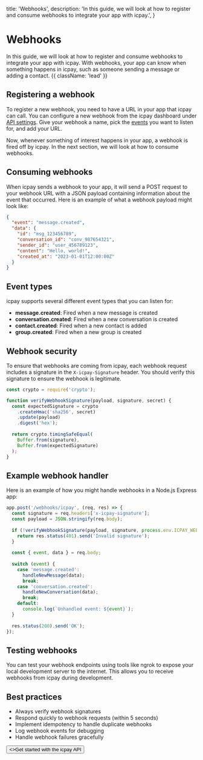   title: 'Webhooks',
  description:
    'In this guide, we will look at how to register and consume webhooks to integrate your app with icpay.',
}

# Webhooks

In this guide, we will look at how to register and consume webhooks to integrate your app with icpay. With webhooks, your app can know when something happens in icpay, such as someone sending a message or adding a contact. {{ className: 'lead' }}

## Registering a webhook

To register a new webhook, you need to have a URL in your app that icpay can call. You can configure a new webhook from the icpay dashboard under [API settings](#). Give your webhook a name, pick the [events](#event-types) you want to listen for, and add your URL.

Now, whenever something of interest happens in your app, a webhook is fired off by icpay. In the next section, we will look at how to consume webhooks.

## Consuming webhooks

When icpay sends a webhook to your app, it will send a POST request to your webhook URL with a JSON payload containing information about the event that occurred. Here is an example of what a webhook payload might look like:

```json
{
  "event": "message.created",
  "data": {
    "id": "msg_123456789",
    "conversation_id": "conv_987654321",
    "sender_id": "user_456789123",
    "content": "Hello, world!",
    "created_at": "2023-01-01T12:00:00Z"
  }
}
```

## Event types

icpay supports several different event types that you can listen for:

- **message.created**: Fired when a new message is created
- **conversation.created**: Fired when a new conversation is created
- **contact.created**: Fired when a new contact is added
- **group.created**: Fired when a new group is created

## Webhook security

To ensure that webhooks are coming from icpay, each webhook request includes a signature in the `X-icpay-Signature` header. You should verify this signature to ensure the webhook is legitimate.

```javascript
const crypto = require('crypto');

function verifyWebhookSignature(payload, signature, secret) {
  const expectedSignature = crypto
    .createHmac('sha256', secret)
    .update(payload)
    .digest('hex');
  
  return crypto.timingSafeEqual(
    Buffer.from(signature),
    Buffer.from(expectedSignature)
  );
}
```

## Example webhook handler

Here is an example of how you might handle webhooks in a Node.js Express app:

```javascript
app.post('/webhooks/icpay', (req, res) => {
  const signature = req.headers['x-icpay-signature'];
  const payload = JSON.stringify(req.body);
  
  if (!verifyWebhookSignature(payload, signature, process.env.ICPAY_WEBHOOK_SECRET)) {
    return res.status(401).send('Invalid signature');
  }
  
  const { event, data } = req.body;
  
  switch (event) {
    case 'message.created':
      handleNewMessage(data);
      break;
    case 'conversation.created':
      handleNewConversation(data);
      break;
    default:
      console.log(`Unhandled event: ${event}`);
  }
  
  res.status(200).send('OK');
});
```

## Testing webhooks

You can test your webhook endpoints using tools like ngrok to expose your local development server to the internet. This allows you to receive webhooks from icpay during development.

## Best practices

- Always verify webhook signatures
- Respond quickly to webhook requests (within 5 seconds)
- Implement idempotency to handle duplicate webhooks
- Log webhook events for debugging
- Handle webhook failures gracefully

<div className="not-prose">
  <Button href="/quickstart" variant="text" arrow="right">
    <>Get started with the icpay API</>
  </Button>
</div>
